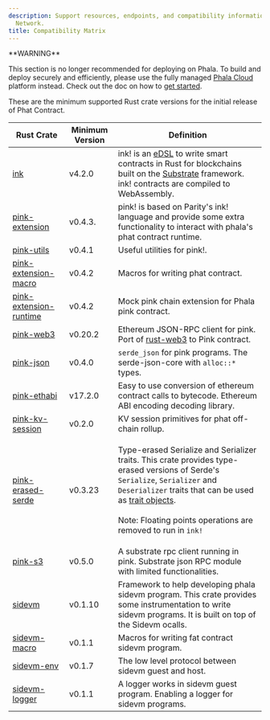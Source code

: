 ```yaml
---
description: Support resources, endpoints, and compatibility information for Phala
  Network.
title: Compatibility Matrix
---
```



<Note type="danger">
**WARNING**

This section is no longer recommended for deploying on Phala. To build and deploy securely and efficiently, please use the fully managed [Phala Cloud](https://cloud.phala.network) platform instead. Check out the doc on how to [get started](/cloud/getting-started/getting-started).
</Note>

These are the minimum supported Rust crate versions for the initial release of Phat Contract.

| Rust Crate                                                                                     | Minimum Version | Definition                                                                                                                                                                                                                                                                                                                                                                                    |
| ---------------------------------------------------------------------------------------------- | --------------- | --------------------------------------------------------------------------------------------------------------------------------------------------------------------------------------------------------------------------------------------------------------------------------------------------------------------------------------------------------------------------------------------- |
| [ink](https://docs.rs/ink/4.2.0/ink/index.html)                                                | v4.2.0          | ink! is an [eDSL](https://wiki.haskell.org/Embedded_domain_specific_language) to write smart contracts in Rust for blockchains built on the [Substrate](https://github.com/paritytech/substrate) framework. ink! contracts are compiled to WebAssembly.                                                                                                                                       |
| [pink-extension](https://docs.rs/pink-extension/0.4.3/pink_extension/)                         | v0.4.3.         | pink! is based on Parity's ink! language and provide some extra functionality to interact with phala's phat contract runtime.                                                                                                                                                                                                                                                                 |
| [pink-utils](https://docs.rs/pink-utils/0.4.1/pink_utils/)                                     | v0.4.1          | Useful utilities for pink!.                                                                                                                                                                                                                                                                                                                                                                   |
| [pink-extension-macro](https://docs.rs/pink-extension-macro/0.4.2/pink_extension_macro/)       | v0.4.2          | Macros for writing phat contract.                                                                                                                                                                                                                                                                                                                                                             |
| [pink-extension-runtime](https://docs.rs/pink-extension-runtime/0.4.2/pink_extension_runtime/) | v0.4.2          | Mock pink chain extension for Phala pink contract.                                                                                                                                                                                                                                                                                                                                            |
| [pink-web3](https://docs.rs/pink-web3/0.20.2/pink_web3/)                                       | v0.20.2         | Ethereum JSON-RPC client for pink. Port of [rust-web3](https://github.com/tomusdrw/rust-web3) to Pink contract.                                                                                                                                                                                                                                                                               |
| [pink-json](https://docs.rs/pink-json/0.4.0/pink_json/)                                        | v0.4.0          | `serde_json` for pink programs. The serde-json-core with `alloc::*` types.                                                                                                                                                                                                                                                                                                                    |
| [pink-ethabi](https://docs.rs/pink-ethabi/17.2.0/pink_ethabi/)                                 | v17.2.0         | Easy to use conversion of ethereum contract calls to bytecode. Ethereum ABI encoding decoding library.                                                                                                                                                                                                                                                                                        |
| [pink-kv-session](https://docs.rs/pink-kv-session/0.2.0/pink_kv_session/)                      | v0.2.0          | KV session primitives for phat off-chain rollup.                                                                                                                                                                                                                                                                                                                                              |
| [pink-erased-serde](https://docs.rs/pink-erased-serde/0.3.23/pink_erased_serde/)               | v0.3.23         | <p>Type-erased Serialize and Serializer traits. This crate provides type-erased versions of Serde's <code>Serialize</code>, <code>Serializer</code> and <code>Deserializer</code> traits that can be used as <a href="https://doc.rust-lang.org/book/first-edition/trait-objects.html">trait objects</a>.<br /><br />Note: Floating points operations are removed to run in <code>ink!</code></p> |
| [pink-s3](https://docs.rs/pink-subrpc/0.4.2/pink_subrpc/)                                      | v0.5.0          | A substrate rpc client running in pink. Substrate json RPC module with limited functionalities.                                                                                                                                                                                                                                                                                               |
| [sidevm](https://docs.rs/sidevm/0.1.10/sidevm/)                                                | v0.1.10         | Framework to help developing phala sidevm program. This crate provides some instrumentation to write sidevm programs. It is built on top of the Sidevm ocalls.                                                                                                                                                                                                                                |
| [sidevm-macro](https://docs.rs/sidevm-macro/0.1.1/sidevm_macro/)                               | v0.1.1          | Macros for writing fat contract sidevm program.                                                                                                                                                                                                                                                                                                                                               |
| [sidevm-env](https://docs.rs/sidevm-env/0.1.7/sidevm_env/)                                     | v0.1.7          | The low level protocol between sidevm guest and host.                                                                                                                                                                                                                                                                                                                                         |
| [sidevm-logger](https://docs.rs/sidevm-logger/0.1.1/sidevm_logger/)                            | v0.1.1          | A logger works in sidevm guest program. Enabling a logger for sidevm programs.                                                                                                                                                                                                                                                                                                                |
